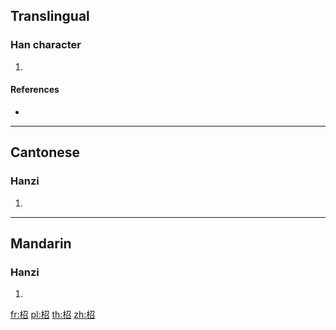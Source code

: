 {{character info/new}}
==Translingual==

===Han character===
{{Han char|rn=75|rad=木|as=05|sn=9|four=|canj=DSHR|ids=⿰木召}}

# {{defn|Han|sort=木05}}

====References====
* {{Han ref|kx=0519.070|dkj=14624|dj=0907.050|hdz=21191.010|uh=67D6|ud=26582}}

----

==Cantonese==

===Hanzi===
{{yue-hanzi|jyut=[[siu4]]|y=siu4}}

# {{defn|lang=yue|sort=木05}}

----

==Mandarin==

===Hanzi===
{{cmn-hanzi|pin=[[sháo]] ([[shao2]])|wg=shao<sup>2</sup>}}

# {{defn|lang=cmn|sort=木05}}

[[fr:柖]]
[[pl:柖]]
[[th:柖]]
[[zh:柖]]